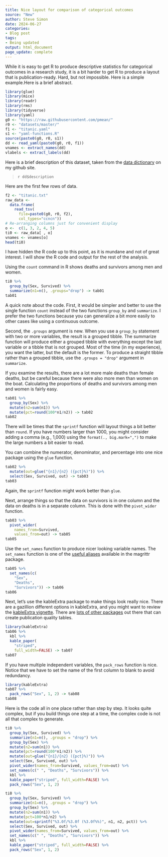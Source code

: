```yaml
---
title: Nice layout for comparison of categorical outcomes
source: "New"
author: Steve Simon
date: 2024-06-27
categories:
- Blog post
tags:
- Being updated
output: html_document
page_update: complete
---
```


While it is easy to get R to produce descriptive statistics for categorical outcomes in a research study, it is a bit harder to get R to produce a layout that is publication-ready. Hard, but not impossible. Here is a simple example.Here is a brief abstract.

<!---more--->

```r
library(glue)
library(mice)
library(readr)
library(rms)
library(tidyverse)
library(yaml)
g0 <- "https://raw.githubusercontent.com/pmean/"
r0 <- "datasets/master/"
f1 <- "titanic.yaml"
s1 <- "yaml-functions.R"
source(paste0(g0, r0, s1))
dd <- read_yaml(paste0(g0, r0, f1))
vnames <- extract_names(dd)
vlabels <- extract_labels(dd)
```

Here is a brief description of this dataset, taken from the [data dictionary][sim3] on my github site.

> `r dd$description`

[sim3]: https://raw.githubusercontent.com/pmean/datasets/master/titanic-data-dictionary.yaml

Here are the first few rows of data.

```r
f2 <- "titanic.txt"
raw_data <- 
  data.frame(
    read_tsv(
      file=paste0(g0, r0, f2),
      col_types="ccncn"))
# Re-arranging columns just for convenient display
o <-  c(1, 3, 2, 4, 5)
ti0 <- raw_data[ , o]
vnames <- vnames[o]
head(ti0)
```

I have hidden the R code up to this point, as it is mundane and not of great interest. I will show the R code and output for the rest of the analysis.

Using the `count` command in R shows deaths and survivors among men and women.

```r
ti0 %>%
  group_by(Sex, Survived) %>%
  summarize(n1=n(), .groups="drop") -> tab01
tab01
```

A quick note about the code. First, it would be simpler and better to use the single function `count` instead of the two functions `group_by` and `summarize`. I prefer the two functions because you can generalize a bit more easily to other cases like using a continuous outcome.

Second, the `.groups` argument is new. When you use a `group_by` statement with two or more variables, the result is a grouped tibble. The summarize function will produce either a grouped tibble with everything except the last variable or a tibble that is not grouped. Most of the time (in my experience), you want the latter, but the default is the former. To produce a straight tibble rather than a grouped tibble, use the `.groups = "drop"` argument in `summarize`. 

If you examine the results, there are a lot more male deaths than female deaths, but be careful because there were also more men than women on the boat. Calculating the proportions of deaths and survivors among men and women is fairly easy.

```r
tab01 %>%
  group_by(Sex) %>%
  mutate(n2=sum(n1)) %>%
  mutate(pct=round(100*n1/n2)) -> tab02
tab02
```

There will be times that the `sprintf` function will layout things a bit better than `round`. If you have numbers larger than 1000, you might consider adding a comma (e.g., 1,000) using the `format(., big.mark=",")` to make the large numbers a bit easier to read.

You can combine the numerator, denominator, and percentage into one nice package using the `glue` function.

```r
tab02 %>%
  mutate(out=glue("{n1}/{n2} ({pct}%)")) %>%
  select(Sex, Survived, out) -> tab03
tab03
```

Again, the `sprintf` function might work better than `glue`. 

Next, arrange things so that the data on survivors is in one column and the data on deaths is in a separate column. This is done with the `pivot_wider` function.

```r
tab03 %>%
  pivot_wider(
    names_from=Survived, 
    values_from=out) -> tab05
tab05
```

Use the `set_names` function to produce nicer looking variable names. The `set_names` function is one of the [useful aliases][mag1] available in the magrittr package.

[mag1]: https://magrittr.tidyverse.org/reference/aliases.html

```r
tab05 %>%
  set_names(c(
    "Sex", 
    "Deaths", 
    "Survivors")) -> tab06
tab06
```


Next, let's use the kableExtra package to make things look really nice. There are a gazillion different options in kableExtra, and you might want to review the [kableExtra vignette][kab1]. There are [lots of other packages][mad1] out there that can create publication quality tables.

[kab1]: https://cran.r-project.org/web/packages/kableExtra/vignettes/awesome_table_in_html.html
[mad1]: https://towardsdatascience.com/top-7-packages-for-making-beautiful-tables-in-r-7683d054e541

```r
library(kableExtra)
tab06 %>%
  kbl %>%
  kable_paper(
    "striped", 
    full_width=FALSE) -> tab07
tab07
```

If you have multiple independent variables, the `pack_rows` function is nice. Notice that we have to set the name of the first column to blank to avoid redundancy.

```r
library(kableExtra)
tab07 %>%
  pack_rows("Sex", 1, 2) -> tab08
tab08
```

Here is the code all in one place rather than step by step. It looks quite complex, but if you build things one step at a time, the complex code is not all that complex to generate.

```r
ti0 %>%
  group_by(Sex, Survived) %>%
  summarize(n1=n(), .groups = "drop") %>%
  group_by(Sex) %>%
  mutate(n2=sum(n1)) %>%
  mutate(pct=round(100*n1/n2)) %>%
  mutate(out=glue("{n1}/{n2} ({pct}%)")) %>%
  select(Sex, Survived, out) %>%
  pivot_wider(names_from=Survived, values_from=out) %>%
  set_names(c(" ", "Deaths", "Survivors")) %>%
  kbl %>%
  kable_paper("striped", full_width=FALSE) %>%
  pack_rows("Sex", 1, 2)
```

```r
ti0 %>%
  group_by(Sex, Survived) %>%
  summarize(n1=n(), .groups = "drop") %>%
  group_by(Sex) %>%
  mutate(n2=sum(n1)) %>%
  mutate(pct=100*n1/n2) %>%
  mutate(out=sprintf("%3.0f/%3.0f (%3.0f%%)", n1, n2, pct)) %>%
  select(Sex, Survived, out) %>%
  pivot_wider(names_from=Survived, values_from=out) %>%
  set_names(c(" ", "Deaths", "Survivors")) %>%
  kbl %>%
  kable_paper("striped", full_width=FALSE) %>%
  pack_rows("Sex", 1, 2)
```

